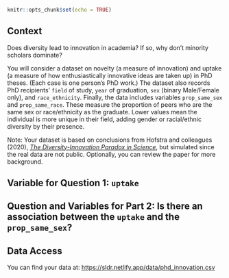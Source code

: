 

```r
knitr::opts_chunk$set(echo = TRUE)
```

## Context

Does diversity lead to innovation in academia? If so, why don’t minority scholars dominate?

You will consider a dataset on novelty (a measure of innovation) and uptake (a measure of how enthusiastically innovative ideas are taken up) in PhD theses. (Each case is one person's PhD work.) The dataset also records PhD recipients’ `field` of study, `year` of graduation, `sex` (binary Male/Female only), and `race_ethnicity`. Finally, the data includes variables `prop_same_sex` and `prop_same_race`. These measure the proportion of peers who are the same sex or race/ethnicity as the graduate. Lower values mean the individual is more unique in their field, adding gender or racial/ethnic diversity by their presence.

Note: Your dataset is based on conclusions from Hofstra and colleagues (2020), [*The Diversity-Innovation Paradox in Science*](https://www.pnas.org/content/117/17/9284), but simulated since the real data are not public. Optionally, you can review the paper for more background.

## Variable for Question 1: `uptake`

## Question and Variables for Part 2: Is there an association between the `uptake` and the `prop_same_sex`?



## Data Access

You can find your data at: <https://sldr.netlify.app/data/phd_innovation.csv>

<!-- ## Notes -->
